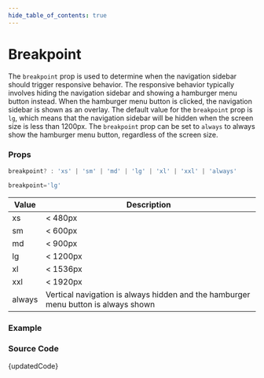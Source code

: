 ```yaml
---
hide_table_of_contents: true
---
```



# Breakpoint


The `breakpoint` prop is used to determine when the navigation sidebar should trigger responsive behavior. The responsive behavior typically involves hiding the navigation sidebar and showing a hamburger menu button instead. When the hamburger menu button is clicked, the navigation sidebar is shown as an overlay. The default value for the `breakpoint` prop is `lg`, which means that the navigation sidebar will be hidden when the screen size is less than 1200px. The `breakpoint` prop can be set to `always` to always show the hamburger menu button, regardless of the screen size.

### Props

```ts noCopy
breakpoint? : 'xs' | 'sm' | 'md' | 'lg' | 'xl' | 'xxl' | 'always'
```

```ts noCopy title='Default Value'
breakpoint='lg'
```

| Value  | Description                                                                        |
| ------ | ---------------------------------------------------------------------------------- |
| xs     | < 480px                                                                            |
| sm     | < 600px                                                                            |
| md     | < 900px                                                                            |
| lg     | < 1200px                                                                           |
| xl     | < 1536px                                                                           |
| xxl    | < 1920px                                                                           |
| always | Vertical navigation is always hidden and the hamburger menu button is always shown |

### Example

<BrowserWindow url='/vertical-menu/vertical-nav/breakpoint'>
  <Provider>
    <Breakpoint />
  </Provider>
</BrowserWindow>

### Source Code

<TsToJsCodeSnippet>{updatedCode}</TsToJsCodeSnippet>
